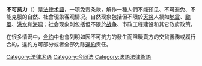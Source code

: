{{Expand|time=2015-10-29}}
{{Unreferenced|time=2015-10-29}}
{{Otheruses}}
{{legal}}
'''不可抗力'''（{{Lang-en|'''''force majeure'''''或拉丁語：'''vis major'''}}）是[[法律术語|法律术語]]，一项免责条款，解作一種人們不能预见、不可避免、不能克服的自然、社會現象客观情况。自然现象包括但不限於[[天災|天災]]人禍如[[地震|地震]]、[[颱風|颱風]]、[[洪水|洪水]]和[[海啸|海啸]]；社会现象則包括但不限於[[战争|战争]]、市政工程建设和其它政府政策。

在很多情況中，[[合約|合約]]中也會列明如因不可抗力的發生而阻礙賣方的交貨義務或履行合約，違約方可部分或者全部免除[[違約|違約]]责任。

{{Law-stub}}

[[Category:法律术语|Category:法律术语]]
[[Category:合同法|Category:合同法]]
[[Category:法語法律術語|Category:法語法律術語]]